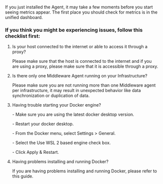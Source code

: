 If you just installed the Agent, it may take a few moments before you start seeing metrics appear. The first place you should check for metrics is in the unified dashboard.

### If you think you might be experiencing issues, follow this checklist first:

<ol>
   
  <li>Is your host connected to the internet or able to access it through a proxy? 
    <p>Please make sure that the host is connected to the internet and if you are using a proxy, please make sure that it is accessible through a proxy. </p> </li>
  <li>Is there only one Middleware Agent running on your Infrastructure?
       <p>  Please make sure you are not running more than one Middleware agent per infrastructure, it may result in unexpected behavior like data synchronization or duplication of data.  </p> </li>
   
   <li> Having trouble starting your Docker engine?
      <p>- Make sure you are using the latest docker desktop version. </p>
      <p>- Restart your docker desktop.</p>
      <p>- From the Docker menu, select Settings > General. </p>
      <p>- Select the Use WSL 2 based engine check box. </p>
      <p>- Click Apply & Restart. </p>
      </li>
      
  <li> Having problems installing and running Docker?
   <p> If you are having problems installing and running Docker, please refer to this guide.</p> </li>


</ol>


    




